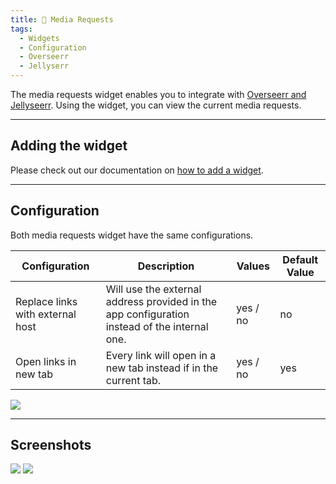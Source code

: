 ```yaml
---
title: 👥 Media Requests
tags:
  - Widgets
  - Configuration
  - Overseerr
  - Jellyserr
---
```


The media requests widget enables you to integrate with [Overseerr and Jellyseerr](/docs/management/integrations/media-requester#overseerr--jellyseerr).
Using the widget, you can view the current media requests.

---

## Adding the widget
Please check out our documentation on [how to add a widget](/docs/getting-started/after-the-installation#adding-widgets).

---

## Configuration
Both media requests widget have the same configurations.

| Configuration         | Description | Values | Default Value |
| --------------------- | ----------- | ------ | ------------- |
| Replace links with external host | Will use the external address provided in the app configuration instead of the internal one. | yes / no | no |
| Open links in new tab | Every link will open in a new tab instead if in the current tab. | yes / no | yes |

![](./widget-configuration.webp)

---

## Screenshots
![](./widget.webp)
![](./widget-statistics.webp)